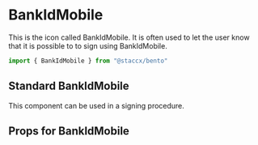 
<Meta title="components/Icons/BankIdMobile" component={BankIdMobile}/>


# BankIdMobile
This is the icon called BankIdMobile. It is often used to let the user know that it is possible to to sign using BankIdMobile.


```javascript
import { BankIdMobile } from "@staccx/bento"
```

## Standard BankIdMobile
This component can be used in a signing procedure.

<Preview>
  <Story name="Standard">
   <BankIdMobile/>
  </Story>
</Preview>


## Props for BankIdMobile
<Props of={BankIdMobile} />
